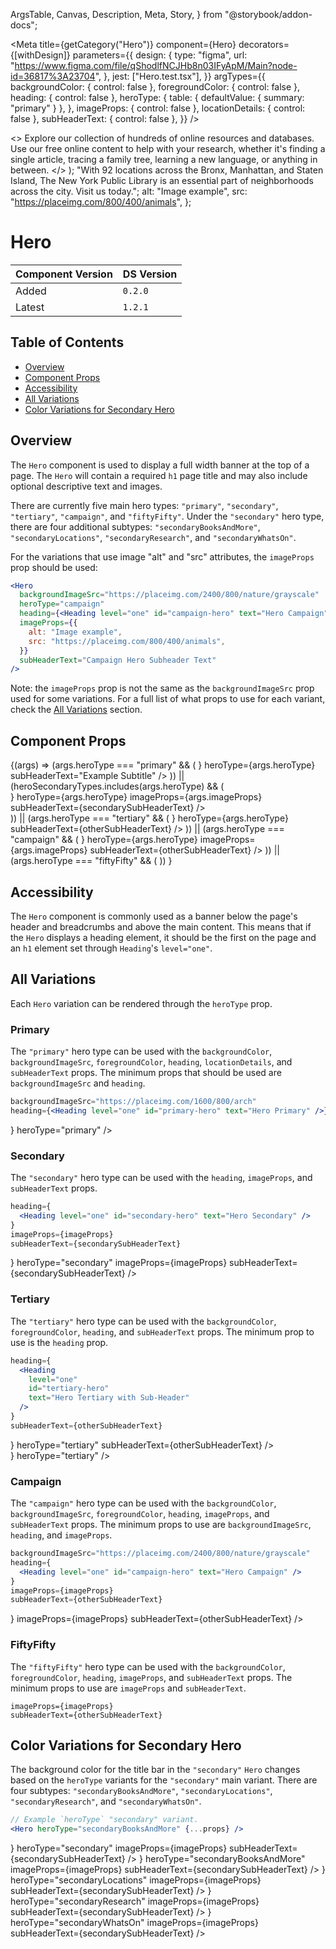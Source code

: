   ArgsTable,
  Canvas,
  Description,
  Meta,
  Story,
} from "@storybook/addon-docs";


<Meta
  title={getCategory("Hero")}
  component={Hero}
  decorators={[withDesign]}
  parameters={{
    design: {
      type: "figma",
      url: "https://www.figma.com/file/qShodlfNCJHb8n03IFyApM/Main?node-id=36817%3A23704",
    },
    jest: ["Hero.test.tsx"],
  }}
  argTypes={{
    backgroundColor: { control: false },
    foregroundColor: { control: false },
    heading: { control: false },
    heroType: {
      table: { defaultValue: { summary: "primary" } },
    },
    imageProps: { control: false },
    locationDetails: { control: false },
    subHeaderText: { control: false },
  }}
/>

  <>
    Explore our collection of hundreds of online resources and databases. Use
    our free online content to help with your research, whether it's finding a
    single article, tracing a family tree, learning a new language, or anything
    in between.
  </>
);
  "With 92 locations across the Bronx, Manhattan, and Staten Island, The New York Public Library is an essential part of neighborhoods across the city. Visit us today.";
  alt: "Image example",
  src: "https://placeimg.com/800/400/animals",
};

# Hero

| Component Version | DS Version |
| ----------------- | ---------- |
| Added             | `0.2.0`    |
| Latest            | `1.2.1`    |

## Table of Contents

- [Overview](#overview)
- [Component Props](#component-props)
- [Accessibility](#accessibility)
- [All Variations](#all-variations)
- [Color Variations for Secondary Hero](#color-variations-for-secondary-hero)

## Overview

<Description of={Hero} />

The `Hero` component is used to display a full width banner at the top of a page.
The `Hero` will contain a required `h1` page title and may also include optional
descriptive text and images.

There are currently five main hero types: `"primary"`, `"secondary"`,
`"tertiary"`, `"campaign"`, and `"fiftyFifty"`. Under the `"secondary"` hero type,
there are four additional subtypes: `"secondaryBooksAndMore"`, `"secondaryLocations"`,
`"secondaryResearch"`, and `"secondaryWhatsOn"`.

For the variations that use image "alt" and "src" attributes, the `imageProps`
prop should be used:

```jsx
<Hero
  backgroundImageSrc="https://placeimg.com/2400/800/nature/grayscale"
  heroType="campaign"
  heading={<Heading level="one" id="campaign-hero" text="Hero Campaign" />}
  imageProps={{
    alt: "Image example",
    src: "https://placeimg.com/800/400/animals",
  }}
  subHeaderText="Campaign Hero Subheader Text"
/>
```

Note: the `imageProps` prop is not the same as the `backgroundImageSrc` prop used
for some variations. For a full list of what props to use for each variant, check
the [All Variations](#all-variations) section.

## Component Props

<Canvas withToolbar>
  <Story
    name="Hero with Controls"
    args={{
      backgroundColor: undefined,
      backgroundImageSrc: undefined,
      foregroundColor: undefined,
      heading: undefined,
      heroType: "primary",
      imageProps,
      locationDetails: undefined,
      subHeaderText: undefined,
    }}
  >
    {(args) =>
      (args.heroType === "primary" && (
        <Hero
          {...args}
          backgroundImageSrc="https://placeimg.com/2400/800/nature"
          heading={<Heading level="one" id="1" text="Hero Primary" />}
          heroType={args.heroType}
          subHeaderText="Example Subtitle"
        />
      )) ||
      (heroSecondaryTypes.includes(args.heroType) && (
        <div className="nypl--books-and-more">
          <Hero
            {...args}
            heading={<Heading level="one" id="1" text="Hero Secondary" />}
            heroType={args.heroType}
            imageProps={args.imageProps}
            subHeaderText={secondarySubHeaderText}
          />
        </div>
      )) ||
      (args.heroType === "tertiary" && (
        <Hero
          {...args}
          heading={<Heading level="one" id="1" text="Hero Tertiary" />}
          heroType={args.heroType}
          subHeaderText={otherSubHeaderText}
        />
      )) ||
      (args.heroType === "campaign" && (
        <Hero
          {...args}
          backgroundImageSrc="https://placeimg.com/2400/800/nature"
          heading={<Heading level="one" id="1" text="Hero Campaign" />}
          heroType={args.heroType}
          imageProps={args.imageProps}
          subHeaderText={otherSubHeaderText}
        />
      )) ||
      (args.heroType === "fiftyFifty" && (
        <Hero
          {...args}
          heroType={args.heroType}
          imageProps={{
            ...args.imageProps,
            src: "https://placeimg.com/1200/400/animals",
          }}
          subHeaderText={otherSubHeaderText}
        />
      ))
    }
  </Story>
</Canvas>

<ArgsTable story="Hero with Controls" />

## Accessibility

The `Hero` component is commonly used as a banner below the page's header and
breadcrumbs and above the main content. This means that if the `Hero` displays
a heading element, it should be the first on the page and an `h1` element set
through `Heading`'s `level="one"`.

## All Variations

Each `Hero` variation can be rendered through the `heroType` prop.

### Primary

The `"primary"` hero type can be used with the `backgroundColor`, `backgroundImageSrc`,
`foregroundColor`, `heading`, `locationDetails`, and `subHeaderText` props. The
minimum props that should be used are `backgroundImageSrc` and `heading`.

```jsx
backgroundImageSrc="https://placeimg.com/1600/800/arch"
heading={<Heading level="one" id="primary-hero" text="Hero Primary" />}
```

<Canvas>
  <DSProvider>
    <Hero
      backgroundImageSrc="https://placeimg.com/1600/800/arch"
      heading={<Heading level="one" id="primary-hero" text="Hero Primary" />}
      heroType="primary"
    />
  </DSProvider>
</Canvas>

### Secondary

The `"secondary"` hero type can be used with the `heading`, `imageProps`, and
`subHeaderText` props.

```jsx
heading={
  <Heading level="one" id="secondary-hero" text="Hero Secondary" />
}
imageProps={imageProps}
subHeaderText={secondarySubHeaderText}
```

<Canvas>
  <DSProvider>
    <Hero
      heading={
        <Heading level="one" id="secondary-hero" text="Hero Secondary" />
      }
      heroType="secondary"
      imageProps={imageProps}
      subHeaderText={secondarySubHeaderText}
    />
  </DSProvider>
</Canvas>

### Tertiary

The `"tertiary"` hero type can be used with the `backgroundColor`, `foregroundColor`,
`heading`, and `subHeaderText` props. The minimum prop to use is the `heading`
prop.

```jsx
heading={
  <Heading
    level="one"
    id="tertiary-hero"
    text="Hero Tertiary with Sub-Header"
  />
}
subHeaderText={otherSubHeaderText}
```

<Canvas>
  <DSProvider>
    <Hero
      heading={
        <Heading
          level="one"
          id="tertiary-hero"
          text="Hero Tertiary with Sub-Header"
        />
      }
      heroType="tertiary"
      subHeaderText={otherSubHeaderText}
    />
    <br />
    <Hero
      heading={
        <Heading
          level="one"
          id="tertiary-hero"
          text="Hero Tertiary without Sub-Header text"
        />
      }
      heroType="tertiary"
    />
  </DSProvider>
</Canvas>

### Campaign

The `"campaign"` hero type can be used with the `backgroundColor`,
`backgroundImageSrc`, `foregroundColor`, `heading`, `imageProps`, and
`subHeaderText` props. The minimum props to use are `backgroundImageSrc`,
`heading`, and `imageProps`.

```jsx
backgroundImageSrc="https://placeimg.com/2400/800/nature/grayscale"
heading={
  <Heading level="one" id="campaign-hero" text="Hero Campaign" />
}
imageProps={imageProps}
subHeaderText={otherSubHeaderText}
```

<Canvas>
  <DSProvider>
    <Hero
      backgroundImageSrc="https://placeimg.com/2400/800/nature/grayscale"
      heroType="campaign"
      heading={<Heading level="one" id="campaign-hero" text="Hero Campaign" />}
      imageProps={imageProps}
      subHeaderText={otherSubHeaderText}
    />
  </DSProvider>
</Canvas>

### FiftyFifty

The `"fiftyFifty"` hero type can be used with the `backgroundColor`,
`foregroundColor`, `heading`, `imageProps`, and `subHeaderText` props. The
minimum props to use are `imageProps` and `subHeaderText`.

```
imageProps={imageProps}
subHeaderText={otherSubHeaderText}
```

<Canvas>
  <DSProvider>
    <Hero
      heroType="fiftyFifty"
      imageProps={imageProps}
      subHeaderText={otherSubHeaderText}
    />
  </DSProvider>
</Canvas>

## Color Variations for Secondary Hero

The background color for the title bar in the `"secondary"` `Hero` changes based
on the `heroType` variants for the `"secondary"` main variant. There are four
subtypes: `"secondaryBooksAndMore"`, `"secondaryLocations"`, `"secondaryResearch"`,
and `"secondaryWhatsOn"`.

```jsx
// Example `heroType` "secondary" variant.
<Hero heroType="secondaryBooksAndMore" {...props} />
```

<Canvas>
  <Story name="Color Variations for Secondary Hero">
    <SimpleGrid columns={1}>
      <Heading id="main-secondary-heading" text="secondary" />
      <Hero
        heading={
          <Heading level="one" id="main-secondary-hero" text="Secondary" />
        }
        heroType="secondary"
        imageProps={imageProps}
        subHeaderText={secondarySubHeaderText}
      />
      <Heading id="books-heading" text="secondaryBooksAndMore" />
      <Hero
        heading={<Heading level="one" id="books-hero" text="Books and More" />}
        heroType="secondaryBooksAndMore"
        imageProps={imageProps}
        subHeaderText={secondarySubHeaderText}
      />
      <Heading id="location-heading" text="secondaryLocations" />
      <Hero
        heading={<Heading level="one" id="locations-hero" text="Locations" />}
        heroType="secondaryLocations"
        imageProps={imageProps}
        subHeaderText={secondarySubHeaderText}
      />
      <Heading id="research-heading" text="secondaryResearch" />
      <Hero
        heading={<Heading level="one" id="research-hero" text="Research" />}
        heroType="secondaryResearch"
        imageProps={imageProps}
        subHeaderText={secondarySubHeaderText}
      />
      <Heading id="whats-on-heading" text="secondaryWhatsOn" />
      <Hero
        heading={<Heading level="one" id="whats-on-hero" text="What's On" />}
        heroType="secondaryWhatsOn"
        imageProps={imageProps}
        subHeaderText={secondarySubHeaderText}
      />
    </SimpleGrid>
  </Story>
</Canvas>
